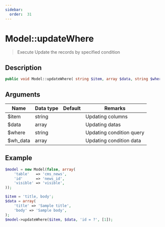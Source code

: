 ```yaml
---
sidebar:
  order:  31
---
```


# Model::updateWhere

> Execute Update the records by specified condition

## Description

```php
public void Model::updateWhere( string $item, array $data, string $where, array $wh_data )
```

## Arguments

| Name     | Data type | Default | Remarks                  |
| -------- | --------- | ------- | ------------------------ |
| $item    | string    |         | Updating columns         |
| $data    | array     |         | Updating datas           |
| $where   | string    |         | Updating condition query |
| $wh_data | array     |         | Updating condition data  |

## Example

```php title="Controller"
$model = new Model(false, array(
    'table'   => 'cms_news',
    'id'      => 'news_id',
    'visible' => 'visible',
));

$item = 'title, body';
$data = array(
    'title' => 'Sample title',
    'body' => 'Sample body',
);
$model->updateWhere($item, $data, 'id = ?', [1]);
```
